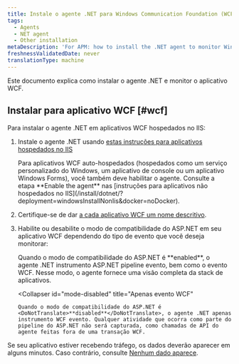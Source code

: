 ```yaml
---
title: Instale o agente .NET para Windows Communication Foundation (WCF)
tags:
  - Agents
  - NET agent
  - Other installation
metaDescription: 'For APM: how to install the .NET agent to monitor Windows Communication Foundation (WCF) applications.'
freshnessValidatedDate: never
translationType: machine
---
```


Este documento explica como instalar o agente .NET e monitor o aplicativo WCF.

## Instalar para aplicativo WCF [#wcf]

Para instalar o agente .NET em aplicativos WCF hospedados no IIS:

1. Instale o agente .NET usando [estas instruções para aplicativos hospedados no IIS](/install/dotnet/?deployment=windowsInstall&docker=noDocker)

   <Callout variant="important">
     Para aplicativos WCF auto-hospedados (hospedados como um serviço personalizado do Windows, um aplicativo de console ou um aplicativo Windows Forms), você também deve habilitar o agente. Consulte a etapa <DoNotTranslate>**Enable the agent**</DoNotTranslate> nas [instruções para aplicativos não hospedados no IIS](/install/dotnet/?deployment=windowsInstallNonIis&docker=noDocker).
   </Callout>

2. Certifique-se de dar [a cada aplicativo WCF um nome descritivo](/docs/agents/net-agent/installation-and-configuration/naming-your-net-application#naming-non-iis).

3. Habilite ou desabilite o modo de compatibilidade do ASP.NET em seu aplicativo WCF dependendo do tipo de evento que você deseja monitorar:

   <CollapserGroup>
     <Collapser
       id="mode-enabled"
       title="Evento de pipeline ASP.NET e evento WCF"
     >
       Quando o modo de compatibilidade do ASP.NET é <DoNotTranslate>**enabled**</DoNotTranslate>, o agente .NET instrumento ASP.NET pipeline evento, bem como o evento WCF. Nesse modo, o agente fornece uma visão completa da stack de aplicativos.
     </Collapser>

     <Collapser
       id="mode-disabled"
       title="Apenas evento WCF"
     >
       Quando o modo de compatibilidade do ASP.NET é <DoNotTranslate>**disabled**</DoNotTranslate>, o agente .NET apenas instrumento WCF evento. Qualquer atividade que ocorra como parte do pipeline do ASP.NET não será capturada, como chamadas de API do agente feitas fora de uma transação WCF.
     </Collapser>
   </CollapserGroup>

Se seu aplicativo estiver recebendo tráfego, os dados deverão aparecer em alguns minutos. Caso contrário, consulte [Nenhum dado aparece](/docs/agents/net-agent/troubleshooting/no-data-appears-net).

<InstallFeedback/>